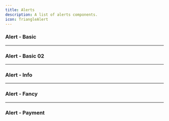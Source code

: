```yaml
---
title: Alerts
description: A list of alerts components.
icon: TriangleAlert
---
```


### Alert - Basic


<Preview link="alert/alert-01" thumbnail="/thumbnails/alert-01.png">
    <Alert01 />
</Preview>

---

### Alert - Basic 02


<Preview link="alert/alert-02" thumbnail="/thumbnails/alert-02.png">
    <Alert02 />
</Preview>

---

### Alert - Info


<Preview link="alert/alert-03" thumbnail="/thumbnails/alert-03.png">
    <Alert03 />
</Preview>

---

### Alert - Fancy


<Preview link="alert/alert-04" thumbnail="/thumbnails/alert-04.png" video="/videos/alert-04.mp4">
    <Alert04 />
</Preview>

---

### Alert - Payment


<Preview link="alert/alert-05" thumbnail="/thumbnails/alert-05.png" video="/videos/alert-05.mp4">
    <Alert05 />
</Preview>
